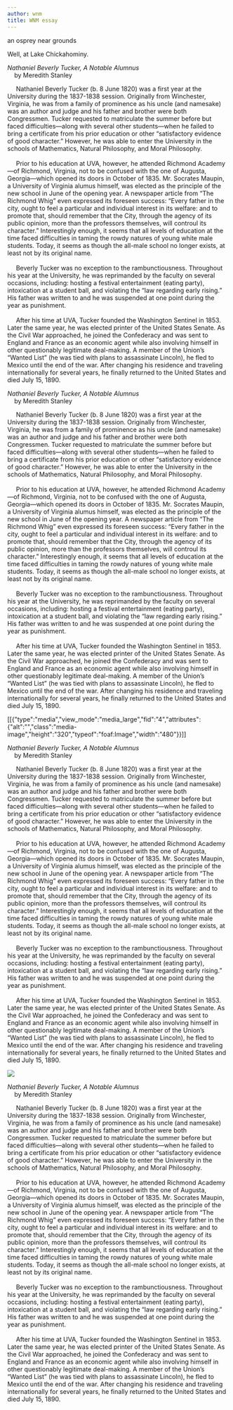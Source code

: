 ```yaml
---
author: wnm
title: WNM essay
---
```

an osprey near grounds

Well, at Lake Chickahominy.

_Nathaniel Beverly Tucker, A Notable Alumnus_  
    by Meredith Stanley

     Nathaniel Beverly Tucker (b. 8 June 1820) was a first year at the University during the 1837-1838 session. Originally from Winchester, Virginia, he was from a family of prominence as his uncle (and namesake) was an author and judge and his father and brother were both Congressmen. Tucker requested to matriculate the summer before but faced difficulties—along with several other students—when he failed to bring a certificate from his prior education or other “satisfactory evidence of good character.” However, he was able to enter the University in the schools of Mathematics, Natural Philosophy, and Moral Philosophy.  
   
     Prior to his education at UVA, however, he attended Richmond Academy—of Richmond, Virginia, not to be confused with the one of Augusta, Georgia—which opened its doors in October of 1835. Mr. Socrates Maupin, a University of Virginia alumus himself, was elected as the principle of the new school in June of the opening year. A newspaper article from “The Richmond Whig” even expressed its foreseen success: “Every father in the city, ought to feel a particular and individual interest in its welfare: and to promote that, should remember that the City, through the agency of its public opinion, more than the professors themselves, will controul its character.” Interestingly enough, it seems that all levels of education at the time faced difficulties in taming the rowdy natures of young white male students. Today, it seems as though the all-male school no longer exists, at least not by its original name.  
   
     Beverly Tucker was no exception to the rambunctiousness. Throughout his year at the University, he was reprimanded by the faculty on several occasions, including: hosting a festival entertainment (eating party), intoxication at a student ball, and violating the “law regarding early rising.” His father was written to and he was suspended at one point during the year as punishment.  
   
     After his time at UVA, Tucker founded the Washington Sentinel in 1853. Later the same year, he was elected printer of the United States Senate. As the Civil War approached, he joined the Confederacy and was sent to England and France as an economic agent while also involving himself in other questionably legitimate deal-making. A member of the Union’s “Wanted List” (he was tied with plans to assassinate Lincoln), he fled to Mexico until the end of the war. After changing his residence and traveling internationally for several years, he finally returned to the United States and died July 15, 1890.

_Nathaniel Beverly Tucker, A Notable Alumnus_  
    by Meredith Stanley

     Nathaniel Beverly Tucker (b. 8 June 1820) was a first year at the University during the 1837-1838 session. Originally from Winchester, Virginia, he was from a family of prominence as his uncle (and namesake) was an author and judge and his father and brother were both Congressmen. Tucker requested to matriculate the summer before but faced difficulties—along with several other students—when he failed to bring a certificate from his prior education or other “satisfactory evidence of good character.” However, he was able to enter the University in the schools of Mathematics, Natural Philosophy, and Moral Philosophy.  
   
     Prior to his education at UVA, however, he attended Richmond Academy—of Richmond, Virginia, not to be confused with the one of Augusta, Georgia—which opened its doors in October of 1835. Mr. Socrates Maupin, a University of Virginia alumus himself, was elected as the principle of the new school in June of the opening year. A newspaper article from “The Richmond Whig” even expressed its foreseen success: “Every father in the city, ought to feel a particular and individual interest in its welfare: and to promote that, should remember that the City, through the agency of its public opinion, more than the professors themselves, will controul its character.” Interestingly enough, it seems that all levels of education at the time faced difficulties in taming the rowdy natures of young white male students. Today, it seems as though the all-male school no longer exists, at least not by its original name.  
   
     Beverly Tucker was no exception to the rambunctiousness. Throughout his year at the University, he was reprimanded by the faculty on several occasions, including: hosting a festival entertainment (eating party), intoxication at a student ball, and violating the “law regarding early rising.” His father was written to and he was suspended at one point during the year as punishment.  
   
     After his time at UVA, Tucker founded the Washington Sentinel in 1853. Later the same year, he was elected printer of the United States Senate. As the Civil War approached, he joined the Confederacy and was sent to England and France as an economic agent while also involving himself in other questionably legitimate deal-making. A member of the Union’s “Wanted List” (he was tied with plans to assassinate Lincoln), he fled to Mexico until the end of the war. After changing his residence and traveling internationally for several years, he finally returned to the United States and died July 15, 1890.

\[\[{"type":"media","view\_mode":"media\_large","fid":"4","attributes":{"alt":"","class":"media-image","height":"320","typeof":"foaf:Image","width":"480"}}\]\]

_Nathaniel Beverly Tucker, A Notable Alumnus_  
    by Meredith Stanley

     Nathaniel Beverly Tucker (b. 8 June 1820) was a first year at the University during the 1837-1838 session. Originally from Winchester, Virginia, he was from a family of prominence as his uncle (and namesake) was an author and judge and his father and brother were both Congressmen. Tucker requested to matriculate the summer before but faced difficulties—along with several other students—when he failed to bring a certificate from his prior education or other “satisfactory evidence of good character.” However, he was able to enter the University in the schools of Mathematics, Natural Philosophy, and Moral Philosophy.  
   
     Prior to his education at UVA, however, he attended Richmond Academy—of Richmond, Virginia, not to be confused with the one of Augusta, Georgia—which opened its doors in October of 1835. Mr. Socrates Maupin, a University of Virginia alumus himself, was elected as the principle of the new school in June of the opening year. A newspaper article from “The Richmond Whig” even expressed its foreseen success: “Every father in the city, ought to feel a particular and individual interest in its welfare: and to promote that, should remember that the City, through the agency of its public opinion, more than the professors themselves, will controul its character.” Interestingly enough, it seems that all levels of education at the time faced difficulties in taming the rowdy natures of young white male students. Today, it seems as though the all-male school no longer exists, at least not by its original name.  
   
     Beverly Tucker was no exception to the rambunctiousness. Throughout his year at the University, he was reprimanded by the faculty on several occasions, including: hosting a festival entertainment (eating party), intoxication at a student ball, and violating the “law regarding early rising.” His father was written to and he was suspended at one point during the year as punishment.  
   
     After his time at UVA, Tucker founded the Washington Sentinel in 1853. Later the same year, he was elected printer of the United States Senate. As the Civil War approached, he joined the Confederacy and was sent to England and France as an economic agent while also involving himself in other questionably legitimate deal-making. A member of the Union’s “Wanted List” (he was tied with plans to assassinate Lincoln), he fled to Mexico until the end of the war. After changing his residence and traveling internationally for several years, he finally returned to the United States and died July 15, 1890.

![](http://juel.iath.virginia.edu/mediaserver/iiif/2/juel___order_51846___000051846_0001.jpg/0,179,1021,989/1021,989/0/default.jpg)

_Nathaniel Beverly Tucker, A Notable Alumnus_  
    by Meredith Stanley

     Nathaniel Beverly Tucker (b. 8 June 1820) was a first year at the University during the 1837-1838 session. Originally from Winchester, Virginia, he was from a family of prominence as his uncle (and namesake) was an author and judge and his father and brother were both Congressmen. Tucker requested to matriculate the summer before but faced difficulties—along with several other students—when he failed to bring a certificate from his prior education or other “satisfactory evidence of good character.” However, he was able to enter the University in the schools of Mathematics, Natural Philosophy, and Moral Philosophy.  
   
     Prior to his education at UVA, however, he attended Richmond Academy—of Richmond, Virginia, not to be confused with the one of Augusta, Georgia—which opened its doors in October of 1835. Mr. Socrates Maupin, a University of Virginia alumus himself, was elected as the principle of the new school in June of the opening year. A newspaper article from “The Richmond Whig” even expressed its foreseen success: “Every father in the city, ought to feel a particular and individual interest in its welfare: and to promote that, should remember that the City, through the agency of its public opinion, more than the professors themselves, will controul its character.” Interestingly enough, it seems that all levels of education at the time faced difficulties in taming the rowdy natures of young white male students. Today, it seems as though the all-male school no longer exists, at least not by its original name.  
   
     Beverly Tucker was no exception to the rambunctiousness. Throughout his year at the University, he was reprimanded by the faculty on several occasions, including: hosting a festival entertainment (eating party), intoxication at a student ball, and violating the “law regarding early rising.” His father was written to and he was suspended at one point during the year as punishment.  
   
     After his time at UVA, Tucker founded the Washington Sentinel in 1853. Later the same year, he was elected printer of the United States Senate. As the Civil War approached, he joined the Confederacy and was sent to England and France as an economic agent while also involving himself in other questionably legitimate deal-making. A member of the Union’s “Wanted List” (he was tied with plans to assassinate Lincoln), he fled to Mexico until the end of the war. After changing his residence and traveling internationally for several years, he finally returned to the United States and died July 15, 1890.